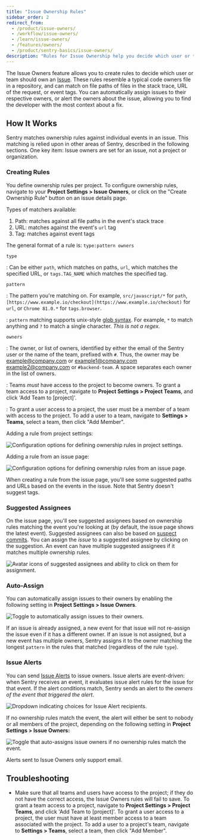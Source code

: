 ```yaml
---
title: "Issue Ownership Rules"
sidebar_order: 2
redirect_from:
  - /product/issue-owners/
  - /workflow/issue-owners/
  - /learn/issue-owners/
  - /features/owners/
  - /product/sentry-basics/issue-owners/
description: "Rules for Issue Ownership help you decide which user or team should own an issue, resembling a typical code owners file in a repository. Learn how to automatically assign issues to their respective owners, or alert the owners about the issue, allowing you to find the developer with the most context about a fix."
---
```


The Issue Owners feature allows you to create rules to decide which user or team should own an [Issue](/platform-redirect/?next=/data-management/event-grouping/). These rules resemble a typical code owners file in a repository, and can match on file paths of files in the stack trace, URL of the request, or event tags. You can automatically assign issues to their respective owners, or alert the owners about the issue, allowing you to find the developer with the most context about a fix.

## How It Works

Sentry matches ownership rules against individual events in an issue. This matching is relied upon in other areas of Sentry, described in the following sections. One key item: Issue owners are set for an issue, not a project or organization.

### Creating Rules

You define ownership rules per project. To configure ownership rules, navigate to your **Project Settings > Issue Owners**, or click on the "Create Ownership Rule" button on an issue details page.

Types of matchers available:

1. Path: matches against all file paths in the event's stack trace
2. URL: matches against the event's `url` tag
3. Tag: matches against event tags

The general format of a rule is: `type:pattern owners`

`type`

: Can be either `path`, which matches on paths, `url`, which matches the specified URL, or `tags.TAG_NAME` which matches the specified tag.

`pattern`

: The pattern you're matching on. For example, `src/javascript/*` for `path`, `[https://www.example.io/checkout](https://www.example.io/checkout)` for `url`, or `Chrome 81.0.*` for `tags.browser`.

: `pattern` matching supports unix-style [glob syntax](<https://en.wikipedia.org/wiki/Glob_(programming)>). For example, `*` to match anything and `?` to match a single character. *This is not a regex.*

`owners`

: The owner, or list of owners, identified by either the email of the Sentry user or the name of the team, prefixed with `#`. Thus, the owner may be example@company.com or example1@company.com example2@company.com or `#backend-team`. A space separates each owner in the list of owners.

: Teams _must_ have access to the project to become owners. To grant a team access to a project, navigate to **Project Settings > Project Teams**, and click 'Add Team to [project]'.

: To grant a user access to a project, the user must be a member of a team with access to the project. To add a user to a team, navigate to **Settings > Teams**, select a team, then click "Add Member".

Adding a rule from project settings:

![Configuration options for defining ownership rules in project settings.](ownership_rules.png)

Adding a rule from an issue page:

![Configuration options for defining ownership rules from an issue page.](create_ownership_rule.png)

When creating a rule from the issue page, you'll see some suggested paths and URLs based on the events in the issue. Note that Sentry doesn't suggest tags.

### Suggested Assignees

On the issue page, you'll see suggested assignees based on ownership rules matching the event you're looking at (by default, the issue page shows the latest event). Suggested assignees can also be based on [suspect commits](/product/releases/#after-associating-commits). You can assign the _issue_ to a suggested assignee by clicking on the suggestion. An event can have multiple suggested assignees if it matches multiple ownership rules.

![Avatar icons of suggested assignees and ability to click on them for assignment.](suggested_assignees.png)

### Auto-Assign

You can automatically assign issues to their owners by enabling the following setting in **Project Settings > Issue Owners**.

![Toggle to automatically assign issues to their owners.](new_event_matches.png)

If an issue is already assigned, a new event for that issue will not re-assign the issue even if it has a different owner. If an issue is not assigned, but a new event has multiple owners, Sentry assigns it to the owner matching the longest `pattern` in the rules that matched (regardless of the rule `type`).

### Issue Alerts

You can send [Issue Alerts](/product/alerts-notifications/issue-alerts/) to issue owners. Issue alerts are event-driven: when Sentry receives an event, it evaluates issue alert rules for the issue for that event. If the alert conditions match, Sentry sends an alert to the _owners of the event that triggered the alert_.

![Dropdown indicating choices for Issue Alert recipients.](perform_these_actions.png)

If no ownership rules match the event, the alert will either be sent to nobody or all members of the project, depending on the following setting in **Project Settings > Issue Owners:**

![Toggle that auto-assigns issue owners if no ownership rules match the event.](ownership_not_determined.png)

Alerts sent to Issue Owners only support email.

## Troubleshooting

- Make sure that all teams and users have access to the project; if they do not have the correct access, the Issue Owners rules will fail to save. To grant a team access to a project, navigate to **Project Settings > Project Teams**, and click 'Add Team to [project]'. To grant a user access to a project, the user must have at least member access to a team associated with the project. To add a user to a project's team, navigate to **Settings > Teams**, select a team, then click "Add Member".
